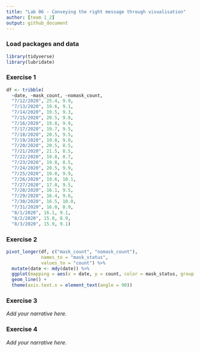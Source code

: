 ```yaml
---
title: "Lab 06 - Conveying the right message through visualisation"
author: [team 1_2]
output: github_document
---
```


### Load packages and data

```r
library(tidyverse) 
library(lubridate)
```


### Exercise 1

```r
df <- tribble(
  ~date, ~mask_count, ~nomask_count,
  "7/12/2020", 25.4, 9.9,
  "7/13/2020", 19.6, 9.1,
  "7/14/2020", 19.5, 9.3,
  "7/15/2020", 20.5, 9.8,
  "7/16/2020", 19.8, 9.9,
  "7/17/2020", 19.7, 9.5,
  "7/18/2020", 20.5, 9.5,
  "7/19/2020", 19.8, 9.0,
  "7/20/2020", 20.5, 8.5,
  "7/21/2020", 21.5, 8.5,
  "7/22/2020", 19.8, 8.7,
  "7/23/2020", 19.8, 8.5,
  "7/24/2020", 20.5, 9.9,
  "7/25/2020", 19.0, 9.9,
  "7/26/2020", 19.6, 10.1,
  "7/27/2020", 17.0, 9.5, 
  "7/28/2020", 16.1, 9.5,
  "7/29/2020", 16.4, 9.6,
  "7/30/2020", 16.5, 10.0,
  "7/31/2020", 16.0, 8.9,
  "8/1/2020", 16.1, 9.1,
  "8/2/2020", 15.8, 8.9,
  "8/3/2020", 15.9, 9.1)

```


### Exercise 2

```r
pivot_longer(df, c("mask_count", "nomask_count"),
             names_to = "mask_status",
             values_to = "count") %>%
  mutate(date <- mdy(date)) %>%
  ggplot(mapping = aes(x = date, y = count, color = mask_status, group = mask_status)) +
  geom_line() +
  theme(axis.text.x = element_text(angle = 90))
```


### Exercise 3

*Add your narrative here.*


### Exercise 4

*Add your narrative here.*
